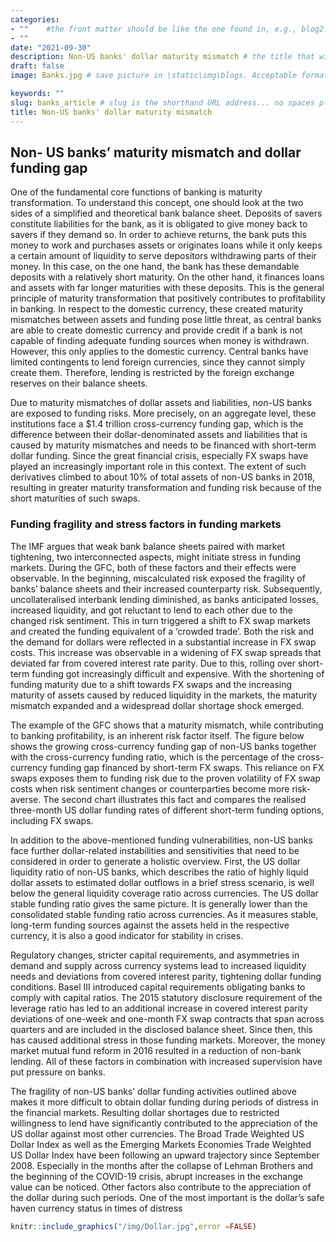 ```yaml
---
categories:  
- ""    #the front matter should be like the one found in, e.g., blog2.md. It cannot be like the normal Rmd we used
- ""
date: "2021-09-30"
description: Non-US banks' dollar maturity mismatch # the title that will show up once someone gets to this page
draft: false
image: Banks.jpg # save picture in \static\img\blogs. Acceptable formats= jpg, jpeg, or png . Your iPhone pics wont work

keywords: ""
slug: banks_article # slug is the shorthand URL address... no spaces plz
title: Non-US banks' dollar maturity mismatch
---
```

  


## Non- US banks' maturity mismatch and dollar funding gap

One of the fundamental core functions of banking is maturity transformation. To understand this concept, one should look at the two sides of a simplified and theoretical bank balance sheet. Deposits of savers constitute liabilities for the bank, as it is obligated to give money back to savers if they demand so. In order to achieve returns, the bank puts this money to work and purchases assets or originates loans while it only keeps a certain amount of liquidity to serve depositors withdrawing parts of their money. In this case, on the one hand, the bank has these demandable deposits with a relatively short maturity. On the other hand, it finances loans and assets with far longer maturities with these deposits. This is the general principle of maturity transformation that positively contributes to profitability in banking. In respect to the domestic currency, these created maturity mismatches between assets and funding pose little threat, as central banks are able to create domestic currency and provide credit if a bank is not capable of finding adequate funding sources when money is withdrawn. However, this only applies to the domestic currency. Central banks have limited contingents to lend foreign currencies, since they cannot simply create them. Therefore, lending is restricted by the foreign exchange reserves on their balance sheets.

Due to maturity mismatches of dollar assets and liabilities, non-US banks are exposed to funding risks. More precisely, on an aggregate level, these institutions face a $1.4 trillion cross-currency funding gap, which is the difference between their dollar-denominated assets and liabilities that is caused by maturity mismatches and needs to be financed with short-term dollar funding. Since the great financial crisis, especially FX swaps have played an increasingly important role in this context. The extent of such derivatives climbed to about 10% of total assets of non-US banks in 2018, resulting in greater maturity transformation and funding risk because of the short maturities of such swaps.


### Funding fragility and stress factors in funding markets

The IMF argues that weak bank balance sheets paired with market tightening, two interconnected aspects, might initiate stress in funding markets. During the GFC, both of these factors and their effects were observable. In the beginning, miscalculated risk exposed the fragility of banks’ balance sheets and their increased counterparty risk. Subsequently, uncollateralised interbank lending diminished, as banks anticipated losses, increased liquidity, and got reluctant to lend to each other due to the changed risk sentiment. This in turn triggered a shift to FX swap markets and created the funding equivalent of a ‘crowded trade’. Both the risk and the demand for dollars were reflected in a substantial increase in FX swap costs. This increase was observable in a widening of FX swap spreads that deviated far from covered interest rate parity. Due to this, rolling over short-term funding got increasingly difficult and expensive. With the shortening of funding maturity due to a shift towards FX swaps and the increasing maturity of assets caused by reduced liquidity in the markets, the maturity mismatch expanded and a widespread dollar shortage shock emerged.

The example of the GFC shows that a maturity mismatch, while contributing to banking profitability, is an inherent risk factor itself. The figure below shows the growing cross-currency funding gap of non-US banks together with the cross-currency funding ratio, which is the percentage of the cross-currency funding gap financed by short-term FX swaps. This reliance on FX swaps exposes them to funding risk due to the proven volatility of FX swap costs when risk sentiment changes or counterparties become more risk-averse. The second chart illustrates this fact and compares the realised three-month US dollar funding rates of different short-term funding options, including FX swaps.

In addition to the above-mentioned funding vulnerabilities, non-US banks face further dollar-related instabilities and sensitivities that need to be considered in order to generate a holistic overview. First, the US dollar liquidity ratio of non-US banks, which describes the ratio of highly liquid dollar assets to estimated dollar outflows in a brief stress scenario, is well below the general liquidity coverage ratio across currencies. The US dollar stable funding ratio gives the same picture. It is generally lower than the consolidated stable funding ratio across currencies. As it measures stable, long-term funding sources against the assets held in the respective currency, it is also a good indicator for stability in crises.

Regulatory changes, stricter capital requirements, and asymmetries in demand and supply across currency systems lead to increased liquidity needs and deviations from covered interest parity, tightening dollar funding conditions. Basel III introduced capital requirements obligating banks to comply with capital ratios. The 2015 statutory disclosure requirement of the leverage ratio has led to an additional increase in covered interest parity deviations of one-week and one-month FX swap contracts that span across quarters and are included in the disclosed balance sheet. Since then, this has caused additional stress in those funding markets. Moreover, the money market mutual fund reform in 2016 resulted in a reduction of non-bank lending. All of these factors in combination with increased supervision have put pressure on banks.

The fragility of non-US banks’ dollar funding activities outlined above makes it more difficult to obtain dollar funding during periods of distress in the financial markets. Resulting dollar shortages due to restricted willingness to lend have significantly contributed to the appreciation of the US dollar against most other currencies. The Broad Trade Weighted US Dollar Index as well as the Emerging Markets Economies Trade Weighted US Dollar Index have been following an upward trajectory since September 2008. Especially in the months after the collapse of Lehman Brothers and the beginning of the COVID-19 crisis, abrupt increases in the exchange value can be noticed. Other factors also contribute to the appreciation of the dollar during such periods. One of the most important is the dollar’s safe haven currency status in times of distress

```r
knitr::include_graphics("/img/Dollar.jpg",error =FALSE)
```
